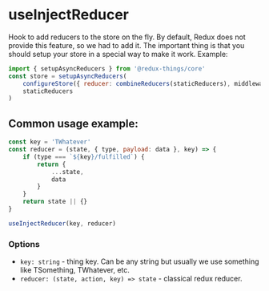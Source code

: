 
<Meta title="API Reference/useInjectReducer"/>

# useInjectReducer
Hook to add reducers to the store on the fly. By default, Redux does not provide this feature, so we had to add it. The important thing is that you should setup your store in a special way to make it work. Example:
```js
import { setupAsyncReducers } from '@redux-things/core'
const store = setupAsyncReducers(
    configureStore({ reducer: combineReducers(staticReducers), middleware }),
    staticReducers
)
```


## Common usage example:
```js
const key = 'TWhatever'
const reducer = (state, { type, payload: data }, key) => {
    if (type === `${key}/fulfilled`) {
        return {
            ...state,
            data
        }
    }
    return state || {}
}

useInjectReducer(key, reducer)
```

### Options
* `key: string` - thing key. Can be any string but usually we use something like TSomething, TWhatever, etc.
* `reducer: (state, action, key) => state` - classical redux reducer.
